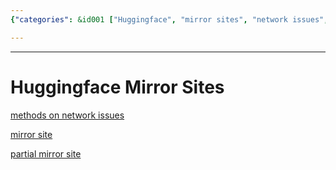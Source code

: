 ```yaml
---
{"categories": &id001 ["Huggingface", "mirror sites", "network issues", "hf-mirror.com", "aliendao.cn", "solutions", "data accessibility"], "category": "Huggingface", "date": "2023-12-03 16:17:26", "description": "This article discusses the use of Huggingface mirror sites to resolve network issues. It provides information on full and partial mirror site options, including https://hf-mirror.com/ for a complete mirror and https://aliendao.cn/#/ for a partial mirror.", "tags": *id001, "title": "Huggingface Mirror Sites"}

---
```


------

# Huggingface Mirror Sites

[methods on network issues](https://zhuanlan.zhihu.com/p/627688602)

[mirror site](https://hf-mirror.com/)

[partial mirror site](https://aliendao.cn/#/)

